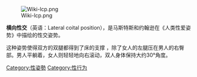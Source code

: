 {{unreferenced|time=2018-10-11T23:57:09+00:00}}
[[Image:Wiki-lcp.png|thumb]]

'''横向性交'''（英语：Lateral coital position），是马斯特斯和约翰逊在《人类性爱姿势》中描绘的性交姿势。

这种姿势使得双方的双腿都得到了床的支撑 ，除了女人的左腿压在男人的右臀部。男人平躺着，女人则轻轻地向右滚动，双人身体保持大约30°角度。

{{性}}
{{性交体位}}

[[Category:性姿勢|Category:性姿勢]]
[[Category:性行为|Category:性行为]]
